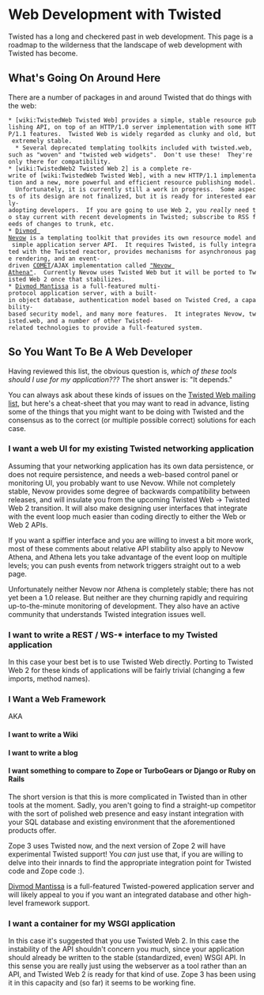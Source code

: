 = Web Development with Twisted =

Twisted has a long and checkered past in web development.  This page is a roadmap to the wilderness that the landscape of web development with Twisted has become.

== What's Going On Around Here ==

There are a number of packages in and around Twisted that do things with the web:

 * [wiki:TwistedWeb Twisted Web] provides a simple, stable resource publishing API, on top of an HTTP/1.0 server implementation with some HTTP/1.1 features.  Twisted Web is widely regarded as clunky and old, but extremely stable.
   * Several deprecated templating toolkits included with twisted.web, such as "woven" and "twisted web widgets".  Don't use these!  They're only there for compatibility.
 * [wiki:TwistedWeb2 Twisted Web 2] is a complete re-write of [wiki:TwistedWeb Twisted Web], with a new HTTP/1.1 implementation and a new, more powerful and efficient resource publishing model.  Unfortunately, it is currently still a work in progress.  Some aspects of its design are not finalized, but it is ready for interested early-adopting developers.  If you are going to use Web 2, you ''really'' need to stay current with recent developments in Twisted; subscribe to RSS feeds of changes to trunk, etc.
 * [http://divmod.org/trac/wiki/DivmodNevow Divmod Nevow] is a templating toolkit that provides its own resource model and simple application server API.  It requires Twisted, is fully integrated with the Twisted reactor, provides mechanisms for asynchronous page rendering, and an event-driven [http://en.wikipedia.org/wiki/COMET_(programming) COMET]/AJAX implementation called [http://divmod.org/trac/wiki/DivmodNevow/Athena "Nevow Athena"].  Currently Nevow uses Twisted Web but it will be ported to Twisted Web 2 once that stabilizes.
 * [http://divmod.org/trac/wiki/DivmodMantissa Divmod Mantissa] is a full-featured multi-protocol application server, with a built-in object database, authentication model based on Twisted Cred, a capability-based security model, and many more features.  It integrates Nevow, twisted.web, and a number of other Twisted-related technologies to provide a full-featured system.

== So You Want To Be A Web Developer ==

Having reviewed this list, the obvious question is, ''which of these tools should I use for my application???''  The short answer is: "It depends."

You can always ask about these kinds of issues on the [http://twistedmatrix.com/cgi-bin/mailman/listinfo/twisted-web Twisted Web mailing list], but here's a cheat-sheet that you may want to read in advance, listing some of the things that you might want to be doing with Twisted and the consensus as to the correct (or multiple possible correct) solutions for each case.

=== I want a web UI for my existing Twisted networking application ===

Assuming that your networking application has its own data persistence, or does not require persistence, and needs a web-based control panel or monitoring UI, you probably want to use Nevow.  While not completely stable, Nevow provides some degree of backwards compatibility between releases, and will insulate you from the upcoming Twisted Web -> Twisted Web 2 transition.  It will also make designing user interfaces that integrate with the event loop much easier than coding directly to either the Web or Web 2 APIs.

If you want a spiffier interface and you are willing to invest a bit more work, most of these comments about relative API stability also apply to Nevow Athena, and Athena lets you take advantage of the event loop on multiple levels; you can push events from network triggers straight out to a web page.

Unfortunately neither Nevow nor Athena is completely stable; there has not yet been a 1.0 release.  But neither are they churning rapidly and requiring up-to-the-minute monitoring of development.  They also have an active community that understands Twisted integration issues well.

=== I want to write a REST / WS-* interface to my Twisted application ===

In this case your best bet is to use Twisted Web directly.  Porting to Twisted Web 2 for these kinds of applications will be fairly trivial (changing a few imports, method names).

=== I Want a Web Framework ===

AKA

==== I want to write a Wiki ====
==== I want to write a blog ====
==== I want something to compare to Zope or TurboGears or Django or Ruby on Rails ====

The short version is that this is more complicated in Twisted than in other tools at the moment.  Sadly, you aren't going to find a straight-up competitor  with the sort of polished web presence and easy instant integration with your SQL database and existing environment that the aforementioned products offer.

Zope 3 uses Twisted now, and the next version of Zope 2 will have experimental Twisted support!  You ''can'' just use that, if you are willing to delve into their innards to find the appropriate integration point for Twisted code and Zope code :).

[http://divmod.org/trac/wiki/DivmodMantissa Divmod Mantissa] is a full-featured Twisted-powered application server and will likely appeal to you if you want an integrated database and other high-level framework support.

=== I want a container for my WSGI application ===

In this case it's suggested that you use Twisted Web 2.  In this case the instability of the API shouldn't concern you much, since your application should already be written to the stable (standardized, even) WSGI API.  In this sense you are really just using the webserver as a tool rather than an API, and Twisted Web 2 is ready for that kind of use.  Zope 3 has been using it in this capacity and (so far) it seems to be working fine.
